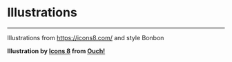 
<Meta title="Style Guide/Illustrations" />

# Illustrations

---

Illustrations from https://icons8.com/ and style Bonbon

<b />

Illustration by <a href="https://icons8.com/illustrations/author/zD2oqC8lLBBA">Icons 8</a> from <a href="https://icons8.com/illustrations">Ouch!</a>
